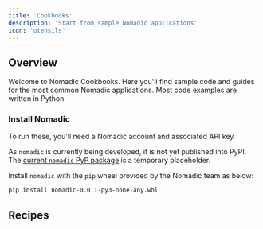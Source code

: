 ```yaml
---
title: 'Cookbooks'
description: 'Start from sample Nomadic applications'
icon: 'utensils'
---
```


## Overview

Welcome to Nomadic Cookbooks. Here you'll find sample code and guides for the most common Nomadic applications. Most code examples are written in Python.

### Install Nomadic

To run these, you'll need a Nomadic account and associated API key.

<Note> As `nomadic` is currently being developed, it is not yet published into PyPI. The [current `nomadic` PyP package](https://pypi.org/project/nomadic/) is a temporary placeholder. </Note>

Install `nomadic` with the `pip` wheel provided by the Nomadic team as below:

```bash
pip install nomadic-0.0.1-py3-none-any.whl
```


## Recipes

<CardGroup cols={2}>
    <Card
    title="Prompt tuning"
    icon="square-code"
    href="https://colab.research.google.com/drive/1pVgS2nkZjoHR6F0NnYmVMokq9usyDBtL"
  >
  </Card>
  <Card
    title="Basic RAG"
    icon="square-code"
    href="https://colab.research.google.com/drive/1rv2f-qxgoN_eVDFu6UmFrLJtEOIOg-Jp"
  >
  </Card>
  <Card
    title="LLM-as-a-judge RAG"
    icon="square-code"
    href="https://colab.research.google.com/drive/1hSrsQdXLAgiSYSNKsDYdA-dW9HDHG837"
  >
  </Card>
</CardGroup>
